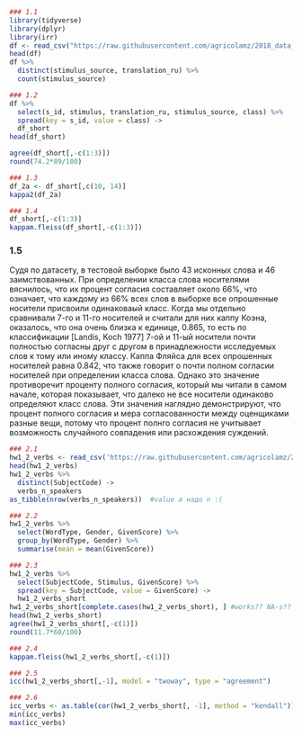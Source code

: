 ```{r}
### 1.1
library(tidyverse)
library(dplyr)
library(irr)
df <- read_csv("https://raw.githubusercontent.com/agricolamz/2018_data_analysis_for_linguists/master/data/students/ZalinaAtnagulova/hw1_agreement/hw1_1_zilo_class.csv")  
head(df)
df %>%
  distinct(stimulus_source, translation_ru) %>%
  count(stimulus_source)

### 1.2
df %>% 
  select(s_id, stimulus, translation_ru, stimulus_source, class) %>% 
  spread(key = s_id, value = class) ->
  df_short
head(df_short)

agree(df_short[,-c(1:3)])
round(74.2*89/100)

### 1.3
df_2a <- df_short[,c(10, 14)]
kappa2(df_2a)

### 1.4
df_short[,-c(1:3)]
kappam.fleiss(df_short[,-c(1:3)])
```

### 1.5
Судя по датасету, в тестовой выборке было 43 исконных слова и 46 заимствованных. При определении класса слова носителями
вяснилось, что их процент согласия составляет около 66%, что означает, что каждому из 66% всех слов в выборке
все опрошенные носители присвоили одинаковаый класс. Когда мы отдельно сравнивали 7-го и 11-го носителей
и считали для них каппу Коэна, оказалось, что она очень близка к единице, 0.865, то есть
по классификации [Landis, Koch 1977] 7-ой и 11-ый носители почти полностью согласны друг с другом
в принадлежности исследуемых слов к тому или иному классу. Каппа Фляйса для всех опрошенных
носителей равна 0.842, что также говорит о почти полном согласии носителей при определении
класса слова. Однако это значение противоречит проценту полного согласия, который мы читали в самом
начале, которая показывает, что далеко не все носители одинаково определяют класс
слова. Эти значения наглядно демонстрируют, что процент полного согласия и мера согласованности между оценщиками
разные вещи, потому что процент полнго согласия не учитывает возможность случайного совпадения или расхождения суждений.

```{r}
### 2.1
hw1_2_verbs <- read_csv('https://raw.githubusercontent.com/agricolamz/2018_data_analysis_for_linguists/master/data/students/ZalinaAtnagulova/hw1_agreement/hw1_2_verbs.csv')
head(hw1_2_verbs)
hw1_2_verbs %>% 
  distinct(SubjectCode) ->
  verbs_n_speakers
as_tibble(nrow(verbs_n_speakers))  #value а надо n :(

### 2.2
hw1_2_verbs %>%
  select(WordType, Gender, GivenScore) %>% 
  group_by(WordType, Gender) %>% 
  summarise(mean = mean(GivenScore))

### 2.3
hw1_2_verbs %>% 
  select(SubjectCode, Stimulus, GivenScore) %>% 
  spread(key = SubjectCode, value = GivenScore) ->
  hw1_2_verbs_short
hw1_2_verbs_short[complete.cases(hw1_2_verbs_short), ] #works?? NA-s??
head(hw1_2_verbs_short)
agree(hw1_2_verbs_short[,-c(1)])
round(11.7*60/100)

### 2.4
kappam.fleiss(hw1_2_verbs_short[,-c(1)])

### 2.5
icc(hw1_2_verbs_short[,-1], model = "twoway", type = "agreement")

### 2.6
icc_verbs <- as.table(cor(hw1_2_verbs_short[, -1], method = "kendall"))
min(icc_verbs)
max(icc_verbs)
```
